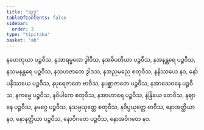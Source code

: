 ```yaml
---
title: "သုဒ္ဓ"
tableOfContents: false
sidebar:
  order: 3
type: "tipitaka"
basket: "ab"
---
```



<DynamicBreadcrumb />

<Division number="63">

<Paragraph number="3091">
နဟေတုယာ ပဉ္စဝီသ, နအာရမ္မဏေ ဒွါဝီသ, နအဓိပတိယာ ပဉ္စဝီသ, နအနန္တရေ ပဉ္စဝီသ, နသမနန္တရေ ပဉ္စဝီသ, နသဟဇာတေ ဒွါဒသ, နအညမညေ စတုဝီသ, နနိဿယေ နဝ, နော်ပနိဿယေ ပဉ္စဝီသ, နပုရေဇာတေ ဗာဝီသ, နပစ္ဆာဇာတေ ပဉ္စဝီသ, နအာသေဝနေ ပဉ္စဝီသ, နကမ္မေ ပဉ္စဝီသ, နဝိပါကေ စတုဝီသ, နအာဟာရေ ပဉ္စဝီသ, နဲန္ဒြိယေ တေဝီသ, နဈာနေ ပဉ္စဝီသ, နမဂ္ဂေ ပဉ္စဝီသ, နသမ္ပယုတ္တေ စတုဝီသ, နဝိပ္ပယုတ္တေ ဗာဝီသ, နောအတ္ထိယာ နဝ, နောနတ္ထိယာ ပဉ္စဝီသ, နောဝိဂတေ ပဉ္စဝီသ, နောအဝိဂတေ နဝ.
</Paragraph>
</Division>